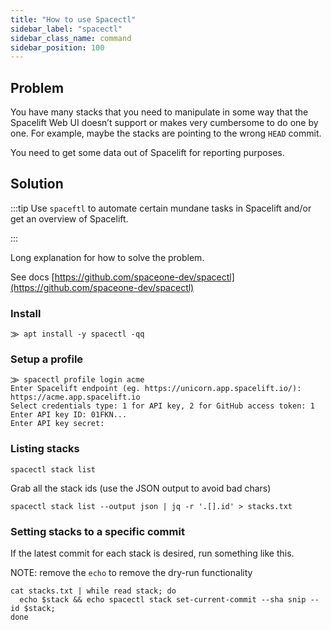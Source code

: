 ```yaml
---
title: "How to use Spacectl"
sidebar_label: "spacectl"
sidebar_class_name: command
sidebar_position: 100
---
```


## Problem

You have many stacks that you need to manipulate in some way that the Spacelift Web UI doesn’t support or makes very cumbersome to do one by one. For example, maybe the stacks are pointing to the wrong `HEAD` commit.

You need to get some data out of Spacelift for reporting purposes.

## Solution

:::tip
Use `spaceftl` to automate certain mundane tasks in Spacelift and/or get an overview of Spacelift.

:::

Long explanation for how to solve the problem.

See docs [https://github.com/spaceone-dev/spacectl](https://github.com/spaceone-dev/spacectl)

### Install

```shell
⨠ apt install -y spacectl -qq
```

### Setup a profile

```shell
⨠ spacectl profile login acme
Enter Spacelift endpoint (eg. https://unicorn.app.spacelift.io/): https://acme.app.spacelift.io
Select credentials type: 1 for API key, 2 for GitHub access token: 1
Enter API key ID: 01FKN...
Enter API key secret:
```

### Listing stacks

```shell
spacectl stack list
```

Grab all the stack ids (use the JSON output to avoid bad chars)

```shell
spacectl stack list --output json | jq -r '.[].id' > stacks.txt
```

### Setting stacks to a specific commit

If the latest commit for each stack is desired, run something like this.

NOTE: remove the `echo` to remove the dry-run functionality

```shell
cat stacks.txt | while read stack; do
  echo $stack && echo spacectl stack set-current-commit --sha snip --id $stack;
done
```



